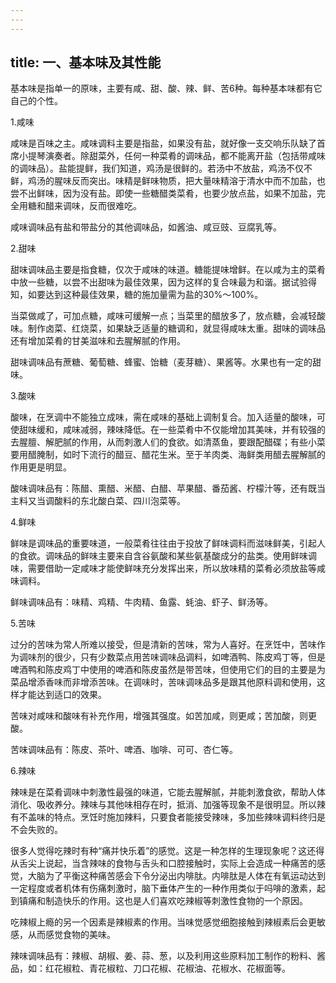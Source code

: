 ```yaml
---
---
---
```

title: 一、基本味及其性能
---




基本味是指单一的原味，主要有咸、甜、酸、辣、鲜、苦6种。每种基本味都有它自己的个性。



1.咸味

咸味是百味之主。咸味调料主要是指盐，如果没有盐，就好像一支交响乐队缺了首席小提琴演奏者。除甜菜外，任何一种菜肴的调味品，都不能离开盐（包括带咸味的调味品）。盐能提鲜，我们知道，鸡汤是很鲜的。若汤中不放盐，鸡汤不仅不鲜，鸡汤的腥味反而突出。味精是鲜味物质，把大量味精溶于清水中而不加盐，也尝不出鲜味，因为没有盐。即使一些糖醋类菜肴，也要少放点盐，如果不加盐，完全用糖和醋来调味，反而很难吃。

咸味调味品有盐和带盐分的其他调味品，如酱油、咸豆豉、豆腐乳等。



2.甜味

甜味调味品主要是指食糖，仅次于咸味的味道。糖能提味增鲜。在以咸为主的菜肴中放一些糖，以尝不出甜味为最佳效果，因为这样的复合味最为和谐。据试验得知，如要达到这种最佳效果，糖的施加量需为盐的30%～100%。

当菜做咸了，可加点糖，咸味可缓解一点；当菜里的醋放多了，放点糖，会减轻酸味。制作卤菜、红烧菜，如果缺乏适量的糖调和，就显得咸味太重。甜味的调味品还有增加菜肴的甘美滋味和去腥解腻的作用。

甜味调味品有蔗糖、葡萄糖、蜂蜜、饴糖（麦芽糖）、果酱等。水果也有一定的甜味。



3.酸味

酸味，在烹调中不能独立成味，需在咸味的基础上调制复合。加入适量的酸味，可使甜味缓和，咸味减弱，辣味降低。在一些菜肴中不仅能增加其美味，并有较强的去腥膻、解肥腻的作用，从而刺激人们的食欲。如清蒸鱼，要跟配醋碟；有些小菜要用醋腌制，如时下流行的醋豆、醋花生米。至于羊肉类、海鲜类用醋去腥解腻的作用更是明显。

酸味调味品有：陈醋、熏醋、米醋、白醋、苹果醋、番茄酱、柠檬汁等，还有既当主料又当调酸料的东北酸白菜、四川泡菜等。



4.鲜味

鲜味是调味品的重要味道，一般菜肴往往由于投放了鲜味调料而滋味鲜美，引起人的食欲。调味品的鲜味主要来自含谷氨酸和某些氨基酸成分的盐类。使用鲜味调味，需要借助一定咸味才能使鲜味充分发挥出来，所以放味精的菜肴必须放盐等咸味调料。

鲜味调味品有：味精、鸡精、牛肉精、鱼露、蚝油、虾子、鲜汤等。



5.苦味

过分的苦味为常人所难以接受，但是清新的苦味，常为人喜好。在烹饪中，苦味作为调味剂的很少，只有少数菜点用苦味调味品调料，如啤酒鸭、陈皮鸡丁等，但是啤酒鸭和陈皮鸡丁中使用的啤酒和陈皮虽然是带苦味，但使用它们的目的主要是为菜品增添香味而非增添苦味。在调味时，苦味调味品多是跟其他原料调和使用，这样才能达到适口的效果。

苦味对咸味和酸味有补充作用，增强其强度。如苦加咸，则更咸；苦加酸，则更酸。

苦味调味品有：陈皮、茶叶、啤酒、咖啡、可可、杏仁等。



6.辣味

辣味是在菜肴调味中刺激性最强的味道，它能去腥解腻，并能刺激食欲，帮助人体消化、吸收养分。辣味与其他味相存在时，抵消、加强等现象不是很明显。所以辣有不盖味的特点。烹饪时施加辣料，只要食者能接受辣味，多加些辣味调料终归是不会失败的。

很多人觉得吃辣时有种“痛并快乐着”的感觉。这是一种怎样的生理现象呢？这还得从舌尖上说起，当含辣味的食物与舌头和口腔接触时，实际上会造成一种痛苦的感觉，大脑为了平衡这种痛苦感会下令分泌出内啡肽。内啡肽是人体在有氧运动达到一定程度或者机体有伤痛刺激时，脑下垂体产生的一种作用类似于吗啡的激素，起到镇痛和制造快乐的作用。这也是人们喜欢吃辣椒等刺激性食物的一个原因。

吃辣椒上瘾的另一个因素是辣椒素的作用。当味觉感觉细胞接触到辣椒素后会更敏感，从而感觉食物的美味。

辣味调味品有：辣椒、胡椒、姜、蒜、葱，以及利用这些原料加工制作的粉料、酱品，如：红花椒粒、青花椒粒、刀口花椒、花椒油、花椒水、花椒面等。